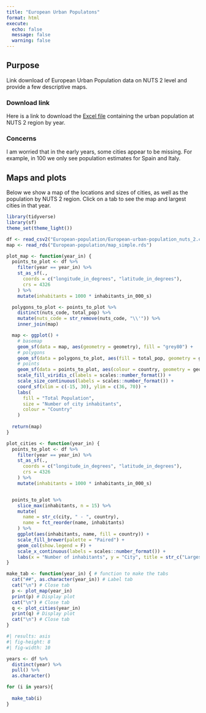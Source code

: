 ```yaml
---
title: "European Urban Populatons"
format: html
execute: 
  echo: false
  message: false
  warning: false
---
```


## Purpose

Link download of European Urban Population data on NUTS 2 level and provide a few descriptive maps.

### Download link

Here is a link to download the [Excel file](NUTS_2_populations_by_european_cities.xlsx) containing the urban population at NUTS 2 region by year.

### Concerns

I am worried that in the early years, some cities appear to be missing. For example, in 100 we only see population estimates for Spain and Italy.

## Maps and plots

Below we show a map of the locations and sizes of cities, as well as the population by NUTS 2 region. Click on a tab to see the map and largest cities in that year.

```r
library(tidyverse)
library(sf)
theme_set(theme_light())

df <- read_csv2("European-population/European-urban-population_nuts_2.csv")
map <- read_rds("European-population/map_simple.rds")
```


```r
plot_map <- function(year_in) {
  points_to_plot <- df %>%
    filter(year == year_in) %>%
    st_as_sf(.,
      coords = c("longitude_in_degrees", "latitude_in_degrees"),
      crs = 4326
    ) %>%
    mutate(inhabitants = 1000 * inhabitants_in_000_s)

  polygons_to_plot <- points_to_plot %>%
    distinct(nuts_code, total_pop) %>%
    mutate(nuts_code = str_remove(nuts_code, "\\'")) %>%
    inner_join(map)

  map <- ggplot() +
    # basemap
    geom_sf(data = map, aes(geometry = geometry), fill = "grey80") +
    # polygons
    geom_sf(data = polygons_to_plot, aes(fill = total_pop, geometry = geometry)) +
    # points
    geom_sf(data = points_to_plot, aes(colour = country, geometry = geometry, size = inhabitants), alpha = .5) +
    scale_fill_viridis_c(labels = scales::number_format()) +
    scale_size_continuous(labels = scales::number_format()) +
    coord_sf(xlim = c(-15, 30), ylim = c(36, 70)) +
    labs(
      fill = "Total Population",
      size = "Number of city inhabitants",
      colour = "Country"
    )
  
  return(map)
}

plot_cities <- function(year_in) {
  points_to_plot <- df %>%
    filter(year == year_in) %>%
    st_as_sf(.,
      coords = c("longitude_in_degrees", "latitude_in_degrees"),
      crs = 4326
    ) %>%
    mutate(inhabitants = 1000 * inhabitants_in_000_s)


  points_to_plot %>%
    slice_max(inhabitants, n = 15) %>%
    mutate(
      name = str_c(city, " - ", country),
      name = fct_reorder(name, inhabitants)
    ) %>%
    ggplot(aes(inhabitants, name, fill = country)) +
    scale_fill_brewer(palette = "Paired") +
    geom_col(show.legend = F) +
    scale_x_continuous(labels = scales::number_format()) +
    labs(x = "Number of inhabitants", y = "City", title = str_c("Largest 15 cities in ", year_in))
}

```

```r
make_tab <- function(year_in) { # function to make the tabs
  cat("##", as.character(year_in)) # Label tab
  cat("\n") # Close tab
  p <- plot_map(year_in) 
  print(p) # Display plot
  cat("\n") # Close tab
  q <- plot_cities(year_in) 
  print(q) # Display plot
  cat("\n") # Close tab
}
```

:::: {.column-page}
::: {.panel-tabset}

```r
#| results: asis
#| fig-height: 8
#| fig-width: 10

years <- df %>% 
  distinct(year) %>%
  pull() %>% 
  as.character()

for (i in years){
  
  make_tab(i)
}

```

:::
::::
